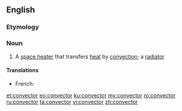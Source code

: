 ==English==
{{wikipedia|dab=convector}}

===Etymology===
{{suffix|convect|or|lang=en}}

===Noun===
{{en-noun}}

# A [[space heater]] that transfers [[heat]] by [[convection]]; a [[radiator]]

====Translations====
{{trans-top|space heater}}
* French: {{t+|fr|convecteur|m}}
{{trans-mid}}
{{trans-bottom}}

[[et:convector]]
[[eo:convector]]
[[ku:convector]]
[[my:convector]]
[[ro:convector]]
[[ru:convector]]
[[ta:convector]]
[[vi:convector]]
[[zh:convector]]